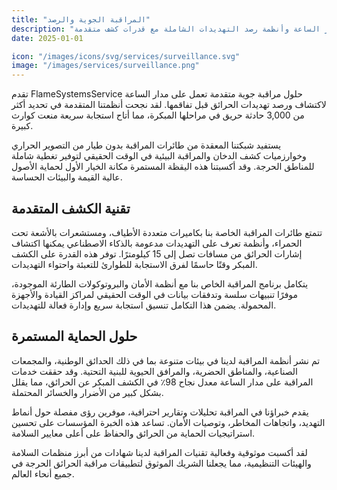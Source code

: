 ```yaml
---
title: "المراقبة الجوية والرصد"
description: "مراقبة الحرائق على مدار الساعة وأنظمة رصد التهديدات الشاملة مع قدرات كشف متقدمة"
date: 2025-01-01

icon: "/images/icons/svg/services/surveillance.svg"
image: "/images/services/surveillance.png"
---
```


تقدم FlameSystemsService حلول مراقبة جوية متقدمة تعمل على مدار الساعة لاكتشاف ورصد تهديدات الحرائق قبل تفاقمها. لقد نجحت أنظمتنا المتقدمة في تحديد أكثر من 3,000 حادثة حريق في مراحلها المبكرة، مما أتاح استجابة سريعة منعت كوارث كبيرة.

يستفيد شبكتنا المعقدة من طائرات المراقبة بدون طيار من التصوير الحراري وخوارزميات كشف الدخان والمراقبة البيئية في الوقت الحقيقي لتوفير تغطية شاملة للمناطق الحرجة. وقد أكسبتنا هذه اليقظة المستمرة مكانة الخيار الأول لحماية الأصول عالية القيمة والبيئات الحساسة.

## تقنية الكشف المتقدمة

تتمتع طائرات المراقبة الخاصة بنا بكاميرات متعددة الأطياف، ومستشعرات بالأشعة تحت الحمراء، وأنظمة تعرف على التهديدات مدعومة بالذكاء الاصطناعي يمكنها اكتشاف إشارات الحرائق من مسافات تصل إلى 15 كيلومترًا. توفر هذه القدرة على الكشف المبكر وقتًا حاسمًا لفرق الاستجابة للطوارئ للتعبئة واحتواء التهديدات.

<ImageList>
  <ImageItem
    imageSrc="/images/services/surveillance-bg.png"
    imageAlt="طائرة مراقبة جوية ترصد المناطق الغابية"
    video_src="/videos/surveillance-demo.mp4"
    video_id="surveillance-video"
    video_provider="html5"
  />
</ImageList>

يتكامل برنامج المراقبة الخاص بنا مع أنظمة الأمان والبروتوكولات الطارئة الموجودة، موفرًا تنبيهات سلسة وتدفقات بيانات في الوقت الحقيقي لمراكز القيادة والأجهزة المحمولة. يضمن هذا التكامل تنسيق استجابة سريع وإدارة فعالة للتهديدات.

## حلول الحماية المستمرة

تم نشر أنظمة المراقبة لدينا في بيئات متنوعة بما في ذلك الحدائق الوطنية، والمجمعات الصناعية، والمناطق الحضرية، والمرافق الحيوية للبنية التحتية. وقد حققت خدمات المراقبة على مدار الساعة معدل نجاح 98٪ في الكشف المبكر عن الحرائق، مما يقلل بشكل كبير من الأضرار والخسائر المحتملة.

يقدم خبراؤنا في المراقبة تحليلات وتقارير احترافية، موفرين رؤى مفصلة حول أنماط التهديد، واتجاهات المخاطر، وتوصيات الأمان. تساعد هذه الخبرة المؤسسات على تحسين استراتيجيات الحماية من الحرائق والحفاظ على أعلى معايير السلامة.

لقد أكسبت موثوقية وفعالية تقنيات المراقبة لدينا شهادات من أبرز منظمات السلامة والهيئات التنظيمية، مما يجعلنا الشريك الموثوق لتطبيقات مراقبة الحرائق الحرجة في جميع أنحاء العالم.

